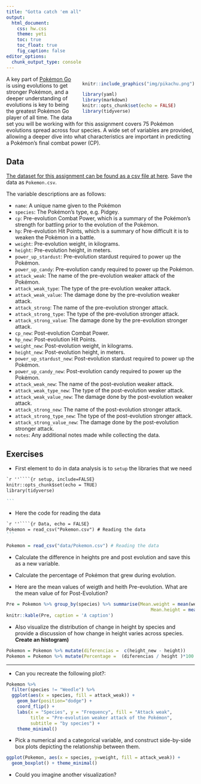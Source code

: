 ```yaml
---
title: "Gotta catch 'em all"
output: 
  html_document: 
    css: hw.css
    theme: yeti
    toc: true
    toc_float: true
    fig_caption: false
editor_options: 
  chunk_output_type: console
---
```


<div style= "float:right;position: relative; margin-left: 20px">
```r
knitr::include_graphics("img/pikachu.png")
```
```r
library(yaml)
library(markdown)
knitr::opts_chunk$set(echo = FALSE)
library(tidyverse)
```

</div>

A key part of [Pokémon Go](http://www.Pokémongo.com/) is using evolutions to 
get stronger Pokémon, and a deeper understanding of evolutions is key to being 
the greatest Pokémon Go player of all time. The data set you will be working 
with for this assignment covers 75 Pokémon evolutions spread across four 
species. A wide set of variables are provided, allowing a deeper dive into what 
characteristics are important in predicting a Pokémon's final combat power (CP).

## Data

[The dataset for this assignment can be found as a csv file at here](https://raw.githubusercontent.com/LF2L/reproducible-research/gh-pages/assets/data/pokemon.csv). 
Save the data as `Pokemon.csv`.

The variable 
descriptions are as follows:

- `name`: A unique name given to the Pokémon
- `species`: The Pokémon's type, e.g. Pidgey.
- `cp`: Pre-evolution Combat Power, which is a summary of the Pokémon's strength 
for battling prior to the evolution of the Pokémon.
- `hp`: Pre-evolution Hit Points, which is a summary of how difficult it is to 
weaken the Pokémon in a battle.
- `weight`: Pre-evolution weight, in kilograms.
- `height`: Pre-evolution height, in meters.
- `power_up_stardust`: Pre-evolution stardust required to power up the Pokémon.
- `power_up_candy`: Pre-evolution candy required to power up the Pokémon.
- `attack_weak`: The name of the pre-evolution weaker attack of the Pokémon.
- `attack_weak_type`: The type of the pre-evolution weaker attack.
- `attack_weak_value`: The damage done by the pre-evolution weaker attack.
- `attack_strong`: The name of the pre-evolution stronger attack.
- `attack_strong_type`: The type of the pre-evolution stronger attack.
- `attack_strong_value`: The damage done by the pre-evolution stronger attack.
- `cp_new`: Post-evolution Combat Power.
- `hp_new`: Post-evolution Hit Points.
- `weight_new`: Post-evolution weight, in kilograms.
- `height_new`: Post-evolution height, in meters.
- `power_up_stardust_new`: Post-evolution stardust required to power up the 
Pokémon.
- `power_up_candy_new`: Post-evolution candy required to power up the Pokémon.
- `attack_weak_new`: The name of the post-evolution weaker attack.
- `attack_weak_type_new`: The type of the post-evolution weaker attack.
- `attack_weak_value_new`: The damage done by the post-evolution weaker attack.
- `attack_strong_new`: The name of the post-evolution stronger attack.
- `attack_strong_type_new`: The type of the post-evolution stronger attack.
- `attack_strong_value_new`: The damage done by the post-evolution stronger 
attack.
- `notes`: Any additional notes made while collecting the data.

## Exercises

- First element to do in data analysis is to `setup`  the libraries that we need

````markdown
`r ''````{r setup, include=FALSE}
knitr::opts_chunk$set(echo = TRUE)
library(tidyverse)

```
````



- Here the code for reading the data
````markdown
`r ''````{r Data, echo = FALSE}
Pokemon = read_csv("Pokemon.csv") # Reading the data
```
````

```r
Pokemon = read_csv("data/Pokemon.csv") # Reading the data
```

- Calculate the difference in heights pre and post evolution and save this as a 
new variable.

- Calculate the percentage of Pokémon that grew during evolution. 

- Here are the mean values of weigth and heith Pre-evolution. What are the mean value of for Post-Evolution?

```r
Pre = Pokemon %>% group_by(species) %>% summarise(Mean.weight = mean(weight), 
                                                      Mean.height = mean(weight)) 
knitr::kable(Pre, caption = 'A caption')
```


- Also visualize the distribution of change in height by species and provide a 
discussion of how change in height varies across species.
**Create an histogram)**



```r

Pokemon = Pokemon %>% mutate(diferencias =  c(height_new - height))
Pokemon = Pokemon %>% mutate(Percentage =  (diferencias / height )*100 )

```


---



-  Can you recreate the following plot?:

```r

Pokemon %>% 
  filter(species != "Weedle") %>%
  ggplot(aes(x = species, fill = attack_weak)) + 
    geom_bar(position="dodge") + 
    coord_flip() +
    labs(x = "Species", y = "Frequency", fill = "Attack weak",
         title = "Pre-evolution weaker attack of the Pokémon",
         subtitle = "by species") +
    theme_minimal()


```


- Pick a numerical and a categorical variable, and construct side-by-side box 
plots depicting the relationship between them.

```r
ggplot(Pokemon, aes(x = species, y=weight, fill = attack_weak)) + 
  geom_boxplot() + theme_minimal()

```



- Could you imagine another visualization?

